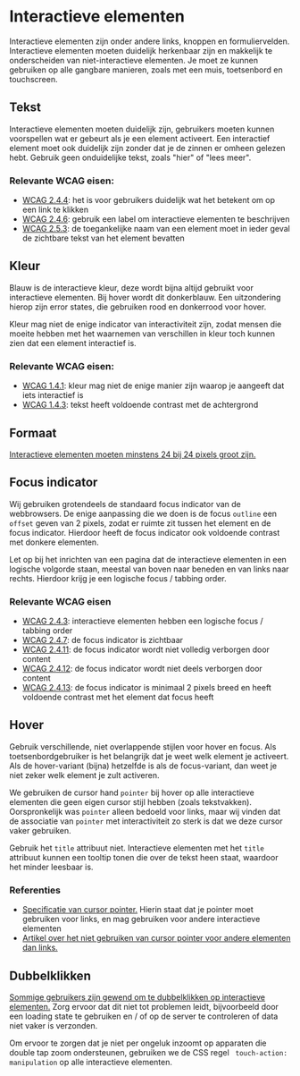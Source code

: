 
<Meta title="Docs/Designrichtlijnen/Interactieve elementen" />

# Interactieve elementen

Interactieve elementen zijn onder andere links, knoppen en formuliervelden. Interactieve elementen moeten duidelijk herkenbaar zijn en makkelijk te onderscheiden van niet-interactieve elementen. Je moet ze kunnen gebruiken op alle gangbare manieren, zoals met een muis, toetsenbord en touchscreen.

## Tekst

Interactieve elementen moeten duidelijk zijn, gebruikers moeten kunnen voorspellen wat er gebeurt als je een element activeert. Een interactief element moet ook duidelijk zijn zonder dat je de zinnen er omheen gelezen hebt. Gebruik geen onduidelijke tekst, zoals "hier" of "lees meer".

### Relevante WCAG eisen:

- [WCAG 2.4.4](https://www.w3.org/TR/WCAG22/#link-purpose-in-context): het is voor gebruikers duidelijk wat het betekent om op een link te klikken
- [WCAG 2.4.6](https://www.w3.org/TR/WCAG22/#headings-and-labels): gebruik een label om interactieve elementen te beschrijven
- [WCAG 2.5.3](https://www.w3.org/TR/WCAG22/#label-in-name): de toegankelijke naam van een element moet in ieder geval de zichtbare tekst van het element bevatten

## Kleur

Blauw is de interactieve kleur, deze wordt bijna altijd gebruikt voor interactieve elementen. Bij hover wordt dit donkerblauw. Een uitzondering hierop zijn error states, die gebruiken rood en donkerrood voor hover.

Kleur mag niet de enige indicator van interactiviteit zijn, zodat mensen die moeite hebben met het waarnemen van verschillen in kleur toch kunnen zien dat een element interactief is.

### Relevante WCAG eisen:

- [WCAG 1.4.1](https://www.w3.org/TR/WCAG22/#use-of-color): kleur mag niet de enige manier zijn waarop je aangeeft dat iets interactief is
- [WCAG 1.4.3](https://www.w3.org/TR/WCAG21/#contrast-minimum): tekst heeft voldoende contrast met de achtergrond

## Formaat

[Interactieve elementen moeten minstens 24 bij 24 pixels groot zijn.](https://www.w3.org/WAI/WCAG22/Understanding/target-size-minimum.html)

## Focus indicator

Wij gebruiken grotendeels de standaard focus indicator van de webbrowsers. De enige aanpassing die we doen is de focus `outline` een `offset` geven van 2 pixels, zodat er ruimte zit tussen het element en de focus indicator. Hierdoor heeft de focus indicator ook voldoende contrast met donkere elementen.

Let op bij het inrichten van een pagina dat de interactieve elementen in een logische volgorde staan, meestal van boven naar beneden en van links naar rechts. Hierdoor krijg je een logische focus / tabbing order.

### Relevante WCAG eisen

- [WCAG 2.4.3](https://www.w3.org/TR/WCAG22/#focus-order): interactieve elementen hebben een logische focus / tabbing order
- [WCAG 2.4.7](https://www.w3.org/TR/WCAG22/#focus-visible): de focus indicator is zichtbaar
- [WCAG 2.4.11](https://www.w3.org/TR/WCAG22/#focus-not-obscured-minimum): de focus indicator wordt niet volledig verborgen door content
- [WCAG 2.4.12](https://www.w3.org/TR/WCAG22/#focus-not-obscured-enhanced): de focus indicator wordt niet deels verborgen door content
- [WCAG 2.4.13](https://www.w3.org/TR/WCAG22/#focus-appearance): de focus indicator is minimaal 2 pixels breed en heeft voldoende contrast met het element dat focus heeft

## Hover

Gebruik verschillende, niet overlappende stijlen voor hover en focus. Als toetsenbordgebruiker is het belangrijk dat je weet welk element je activeert. Als de hover-variant (bijna) hetzelfde is als de focus-variant, dan weet je niet zeker welk element je zult activeren.

We gebruiken de cursor hand `pointer` bij hover op alle interactieve elementen die geen eigen cursor stijl hebben (zoals tekstvakken). Oorspronkelijk was `pointer` alleen bedoeld voor links, maar wij vinden dat de associatie van `pointer` met interactiviteit zo sterk is dat we deze cursor vaker gebruiken.

Gebruik het `title` attribuut niet. Interactieve elementen met het `title` attribuut kunnen een tooltip tonen die over de tekst heen staat, waardoor het minder leesbaar is.

### Referenties

- [Specificatie van cursor pointer.](https://www.w3.org/TR/css-ui-4/#valdef-cursor-pointer) Hierin staat dat je pointer moet gebruiken voor links, en mag gebruiken voor andere interactieve elementen
- [Artikel over het niet gebruiken van cursor pointer voor andere elementen dan links.](https://medium.com/simple-human/buttons-shouldnt-have-a-hand-cursor-b11e99ca374b)

## Dubbelklikken

[Sommige gebruikers zijn gewend om te dubbelklikken op interactieve elementen.](https://design-system.service.gov.uk/components/button/#stop-users-from-accidentally-sending-information-more-than-once) Zorg ervoor dat dit niet tot problemen leidt, bijvoorbeeld door een loading state te gebruiken en / of op de server te controleren of data niet vaker is verzonden.

Om ervoor te zorgen dat je niet per ongeluk inzoomt op apparaten die double tap zoom ondersteunen, gebruiken we de CSS regel ` touch-action: manipulation` op alle interactieve elementen.
